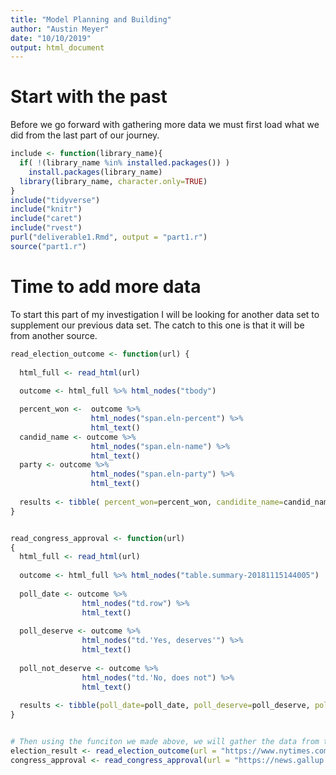 ```yaml
---
title: "Model Planning and Building"
author: "Austin Meyer"
date: "10/10/2019"
output: html_document
---
```


# Start with the past
  
  Before we go forward with gathering more data we must first load what we did from the last part of our journey.
  
```r
include <- function(library_name){
  if( !(library_name %in% installed.packages()) )
    install.packages(library_name) 
  library(library_name, character.only=TRUE)
}
include("tidyverse")
include("knitr")
include("caret")
include("rvest")
purl("deliverable1.Rmd", output = "part1.r")
source("part1.r")
```

# Time to add more data

  To start this part of my investigation I will be looking for another data set to supplement our previous data set. The catch to this one is that it will be from another source.
  
```r
read_election_outcome <- function(url) {
  
  html_full <- read_html(url)
  
  outcome <- html_full %>% html_nodes("tbody")

  percent_won <-  outcome %>%
                  html_nodes("span.eln-percent") %>%
                  html_text()
  candid_name <- outcome %>%
                  html_nodes("span.eln-name") %>%
                  html_text()
  party <- outcome %>%
                  html_nodes("span.eln-party") %>%
                  html_text()
  
  results <- tibble( percent_won=percent_won, candidite_name=candid_name, party=party)
}


read_congress_approval <- function(url)
{
  html_full <- read_html(url)
  
  outcome <- html_full %>% html_nodes("table.summary-20181115144005")
  
  poll_date <- outcome %>%
                html_nodes("td.row") %>%
                html_text()
  
  poll_deserve <- outcome %>%
                html_nodes("td.'Yes, deserves'") %>%
                html_text()
  
  poll_not_deserve <- outcome %>%
                html_nodes("td.'No, does not") %>%
                html_text()
  
  results <- tibble(poll_date=poll_date, poll_deserve=poll_deserve, poll_not_deserve=poll_not_deserve)
}


# Then using the funciton we made above, we will gather the data from the website.
election_result <- read_election_outcome(url = "https://www.nytimes.com/interactive/2018/11/06/us/elections/results-house-elections.html")
congress_approval <- read_congress_approval(url = "https://news.gallup.com/poll/1600/congress-public.aspx")
```